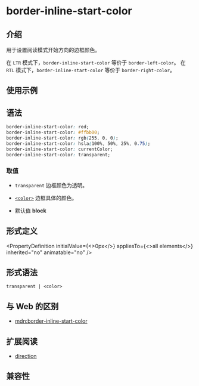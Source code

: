 # border-inline-start-color

## 介绍

用于设置阅读模式开始方向的边框颜色。

在 `LTR` 模式下，`border-inline-start-color` 等价于 `border-left-color`。
在 `RTL` 模式下，`border-inline-start-color` 等价于 `border-right-color`。

## 使用示例


<Go
  example="css-api"
  defaultFile="src/border-inline-start-color/App.tsx"
  img="https://lf-lynx.tiktok-cdns.com/obj/lynx-artifacts-oss-sg/lynx-website/assets/doc/css/border-inline-color.jpg"
  defaultEntryFile="dist/border-inline-start-color.lynx.bundle"
  entry="src/border-inline-start-color"
/>

## 语法

```css
border-inline-start-color: red;
border-inline-start-color: #ffbb00;
border-inline-start-color: rgb(255, 0, 0);
border-inline-start-color: hsla(100%, 50%, 25%, 0.75);
border-inline-start-color: currentColor;
border-inline-start-color: transparent;
```

### 取值

- `transparent`
  边框颜色为透明。

- [`<color>`](/api/css/data-type/color)
  边框具体的颜色。

- 默认值
  **block**

## 形式定义


<PropertyDefinition
  initialValue={<>0px</>}
  appliesTo={<>all elements</>}
  inherited="no"
  animatable="no"
/>

## 形式语法

```
transparent | <color>
```

## 与 Web 的区别

- [mdn:border-inline-start-color](https://developer.mozilla.org/en-US/docs/Web/CSS/border-inline-start-color)

## 扩展阅读

- [direction](/api/css/properties/direction)

## 兼容性


<LegacyCompatTable metadata="css/properties/border-inline-start-color" />
